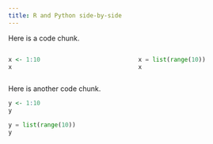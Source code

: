 ```yaml
---
title: R and Python side-by-side
---
```


Here is a code chunk.

:::: columns

::: {.column width="50%"}


```r
x <- 1:10
x
```

:::

::: {.column width="50%"}

```python
x = list(range(10))
x
```

:::

::::

Here is another code chunk.

::: {#r-chunk .r}
```r
y <- 1:10
y
```

```python
y = list(range(10))
y
```
:::


